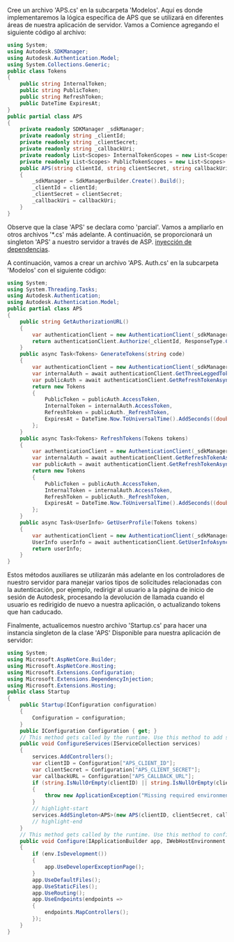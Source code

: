 Cree un archivo 'APS.cs' en la subcarpeta 'Modelos'. Aquí es donde implementaremos
la lógica específica de APS que se utilizará en diferentes áreas de nuestra aplicación de servidor. Vamos a
Comience agregando el siguiente código al archivo:

```csharp title="Models/APS.cs"
using System;
using Autodesk.SDKManager;
using Autodesk.Authentication.Model;
using System.Collections.Generic;
public class Tokens
{
    public string InternalToken;
    public string PublicToken;
    public string RefreshToken;
    public DateTime ExpiresAt;
}
public partial class APS
{
    private readonly SDKManager _sdkManager;
    private readonly string _clientId;
    private readonly string _clientSecret;
    private readonly string _callbackUri;
    private readonly List<Scopes> InternalTokenScopes = new List<Scopes> { Scopes.DataRead, Scopes.ViewablesRead };
    private readonly List<Scopes> PublicTokenScopes = new List<Scopes> { Scopes.ViewablesRead };
    public APS(string clientId, string clientSecret, string callbackUri)
    {
        _sdkManager = SdkManagerBuilder.Create().Build();
        _clientId = clientId;
        _clientSecret = clientSecret;
        _callbackUri = callbackUri;
    }
}
```

Observe que la clase 'APS' se declara como 'parcial'. Vamos a ampliarlo
en otros archivos '*.cs' más adelante. A continuación, se proporcionará un singleton 'APS' a nuestro servidor
a través de ASP. [inyección de dependencias](https://docs.microsoft.com/en-us/aspnet/core/fundamentals/dependency-injection?view=aspnetcore-6.0).

A continuación, vamos a crear un archivo 'APS. Auth.cs' en la subcarpeta 'Modelos' con el siguiente código:

```csharp title="Models/APS.Auth.cs"
using System;
using System.Threading.Tasks;
using Autodesk.Authentication;
using Autodesk.Authentication.Model;
public partial class APS
{
    public string GetAuthorizationURL()
    {
        var authenticationClient = new AuthenticationClient(_sdkManager);
        return authenticationClient.Authorize(_clientId, ResponseType.Code, _callbackUri, InternalTokenScopes);
    }
    public async Task<Tokens> GenerateTokens(string code)
    {
        var authenticationClient = new AuthenticationClient(_sdkManager);
        var internalAuth = await authenticationClient.GetThreeLeggedTokenAsync(_clientId, _clientSecret, code, _callbackUri);
        var publicAuth = await authenticationClient.GetRefreshTokenAsync(_clientId, _clientSecret, internalAuth.RefreshToken, PublicTokenScopes);
        return new Tokens
        {
            PublicToken = publicAuth.AccessToken,
            InternalToken = internalAuth.AccessToken,
            RefreshToken = publicAuth._RefreshToken,
            ExpiresAt = DateTime.Now.ToUniversalTime().AddSeconds((double)internalAuth.ExpiresIn)
        };
    }
    public async Task<Tokens> RefreshTokens(Tokens tokens)
    {
        var authenticationClient = new AuthenticationClient(_sdkManager);
        var internalAuth = await authenticationClient.GetRefreshTokenAsync(_clientId, _clientSecret, tokens.RefreshToken, InternalTokenScopes);
        var publicAuth = await authenticationClient.GetRefreshTokenAsync(_clientId, _clientSecret, internalAuth._RefreshToken, PublicTokenScopes);
        return new Tokens
        {
            PublicToken = publicAuth.AccessToken,
            InternalToken = internalAuth.AccessToken,
            RefreshToken = publicAuth._RefreshToken,
            ExpiresAt = DateTime.Now.ToUniversalTime().AddSeconds((double)internalAuth.ExpiresIn)
        };
    }
    public async Task<UserInfo> GetUserProfile(Tokens tokens)
    {
        var authenticationClient = new AuthenticationClient(_sdkManager);
        UserInfo userInfo = await authenticationClient.GetUserInfoAsync(tokens.InternalToken);
        return userInfo;
    }
}
```

Estos métodos auxiliares se utilizarán más adelante en los controladores de nuestro servidor para manejar
varios tipos de solicitudes relacionadas con la autenticación, por ejemplo, redirigir al usuario
a la página de inicio de sesión de Autodesk, procesando la devolución de llamada cuando el usuario es redirigido de nuevo
a nuestra aplicación, o actualizando tokens que han caducado.

Finalmente, actualicemos nuestro archivo 'Startup.cs' para hacer una instancia singleton de la clase 'APS'
Disponible para nuestra aplicación de servidor:

```csharp title="Startup.cs"
using System;
using Microsoft.AspNetCore.Builder;
using Microsoft.AspNetCore.Hosting;
using Microsoft.Extensions.Configuration;
using Microsoft.Extensions.DependencyInjection;
using Microsoft.Extensions.Hosting;
public class Startup
{
    public Startup(IConfiguration configuration)
    {
        Configuration = configuration;
    }
    public IConfiguration Configuration { get; }
    // This method gets called by the runtime. Use this method to add services to the container.
    public void ConfigureServices(IServiceCollection services)
    {
        services.AddControllers();
        var clientID = Configuration["APS_CLIENT_ID"];
        var clientSecret = Configuration["APS_CLIENT_SECRET"];
        var callbackURL = Configuration["APS_CALLBACK_URL"];
        if (string.IsNullOrEmpty(clientID) || string.IsNullOrEmpty(clientSecret) || string.IsNullOrEmpty(callbackURL))
        {
            throw new ApplicationException("Missing required environment variables APS_CLIENT_ID, APS_CLIENT_SECRET, or APS_CALLBACK_URL.");
        }
        // highlight-start
        services.AddSingleton<APS>(new APS(clientID, clientSecret, callbackURL));
        // highlight-end
    }
    // This method gets called by the runtime. Use this method to configure the HTTP request pipeline.
    public void Configure(IApplicationBuilder app, IWebHostEnvironment env)
    {
        if (env.IsDevelopment())
        {
            app.UseDeveloperExceptionPage();
        }
        app.UseDefaultFiles();
        app.UseStaticFiles();
        app.UseRouting();
        app.UseEndpoints(endpoints =>
        {
            endpoints.MapControllers();
        });
    }
}
```
